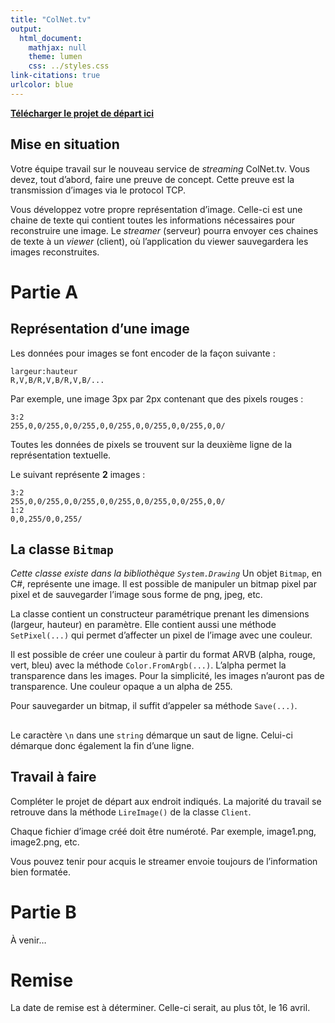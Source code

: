 ```yaml
---
title: "ColNet.tv"		
output:
  html_document:
    mathjax: null
    theme: lumen
    css: ../styles.css
link-citations: true
urlcolor: blue
---
```


[**Télécharger le projet de départ ici**](Labo3_2019_etudiant.zip)

## Mise en situation
Votre équipe travail sur le nouveau service de _streaming_ ColNet.tv. Vous devez, tout d'abord, faire une preuve de concept. Cette preuve est la transmission d'images via le protocol TCP.

Vous développez votre propre représentation d'image. Celle-ci est une chaine de texte qui contient toutes les informations nécessaires pour reconstruire une image. Le _streamer_ (serveur) pourra envoyer ces chaines de texte à un _viewer_ (client), où l'application du viewer sauvegardera les images reconstruites.

# Partie A
## Représentation d'une image
Les données pour images se font encoder de la façon suivante :

```
largeur:hauteur
R,V,B/R,V,B/R,V,B/...
```

Par exemple, une image 3px par 2px contenant que des pixels rouges :

```
3:2
255,0,0/255,0,0/255,0,0/255,0,0/255,0,0/255,0,0/
```

Toutes les données de pixels se trouvent sur la deuxième ligne de la représentation textuelle.

Le suivant représente **2** images :

```
3:2
255,0,0/255,0,0/255,0,0/255,0,0/255,0,0/255,0,0/
1:2
0,0,255/0,0,255/
```

## La classe `Bitmap`
_Cette classe existe dans la bibliothèque `System.Drawing`_
Un objet `Bitmap`, en C\#, représente une image. Il est possible de manipuler un bitmap pixel par pixel et de sauvegarder l'image sous forme de png, jpeg, etc.

La classe contient un constructeur paramétrique prenant les dimensions (largeur, hauteur) en paramètre.
Elle contient aussi une méthode `SetPixel(...)` qui permet d'affecter un pixel de l'image avec une couleur.

Il est possible de créer une couleur à partir du format ARVB (alpha, rouge, vert, bleu) avec la méthode `Color.FromArgb(...)`. 
L'alpha permet la transparence dans les images. Pour la simplicité, les images n'auront pas de transparence. Une couleur opaque a un alpha de 255.

Pour sauvegarder un bitmap, il suffit d'appeler sa méthode `Save(...)`.

## \n
Le caractère `\n` dans une `string` démarque un saut de ligne. Celui-ci démarque donc également la fin d'une ligne.

## Travail à faire
Compléter le projet de départ aux endroit indiqués. La majorité du travail se retrouve dans la méthode `LireImage()` de la classe `Client`.

Chaque fichier d'image créé doit être numéroté. Par exemple, image1.png, image2.png, etc.

Vous pouvez tenir pour acquis le streamer envoie toujours de l'information bien formatée.

# Partie B
À venir...

# Remise
La date de remise est à déterminer. Celle-ci serait, au plus tôt, le 16 avril.
